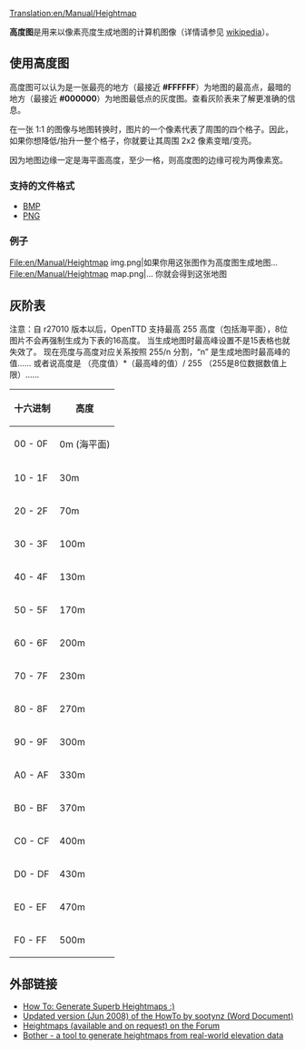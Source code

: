 [[Translation:en/Manual/Heightmap]]

{{zh/翻译|origin= en/Manual/Heightmap| from=en | to=zh | Percentage=0}} 

'''高度图'''是用来以像素亮度生成地图的计算机图像（详情请参见 [https://www.wikipedia.org/wiki/Heightmap wikipedia]）。

==使用高度图==

高度图可以认为是一张最亮的地方（最接近 '''#FFFFFF'''）为地图的最高点，最暗的地方（最接近 '''#000000'''）为地图最低点的灰度图。查看灰阶表来了解更准确的信息。

在一张 1:1 的图像与地图转换时，图片的一个像素代表了周围的四个格子。因此，如果你想降低/抬升一整个格子，你就要让其周围 2x2 像素变暗/变亮。

因为地图边缘一定是海平面高度，至少一格，则高度图的边缘可视为两像素宽。

===支持的文件格式===
* [https://www.wikipedia.org/wiki/Bitmap_Image BMP]
* [https://www.wikipedia.org/wiki/PNG PNG]

===例子===
<gallery>
File:en/Manual/Heightmap img.png|如果你用这张图作为高度图生成地图...
File:en/Manual/Heightmap map.png|... 你就会得到这张地图
</gallery>

==灰阶表==

注意：自 r27010 版本以后，OpenTTD 支持最高 255 高度（包括海平面），8位图片不会再强制生成为下表的16高度。
当生成地图时最高峰设置不是15表格也就失效了。
现在亮度与高度对应关系按照 255/n 分割，“n” 是生成地图时最高峰的值…… 或者说高度是  （亮度值）*（最高峰的值）/ 255 （255是8位数据数值上限）……


{|
! 十六进制
! 高度
|-
| 00 - 0F
| 0m (海平面)
|-
| 10 - 1F
| 30m
|-
| 20 - 2F
| 70m
|-
| 30 - 3F
| 100m
|-
| 40 - 4F
| 130m
|-
| 50 - 5F
| 170m
|-
| 60 - 6F
| 200m
|-
| 70 - 7F
| 230m
|-
| 80 - 8F
| 270m
|-
| 90 - 9F
| 300m
|-
| A0 - AF
| 330m
|-
| B0 - BF
| 370m
|-
| C0 - CF
| 400m
|-
| D0 - DF
| 430m
|-
| E0 - EF
| 470m
|-
| F0 - FF
| 500m
|}

==外部链接==
*[http://www.tt-forums.net/viewtopic.php?t=27052 How To: Generate Superb Heightmaps :)]
*[http://www.tt-forums.net/download/file.php?id=92633 Updated version (Jun 2008) of the HowTo by sootynz (Word Document)]
*[http://www.tt-forums.net/viewtopic.php?t=29323 Heightmaps (available and on request) on the Forum]
*[https://github.com/bunburya/bother Bother - a tool to generate heightmaps from real-world elevation data]